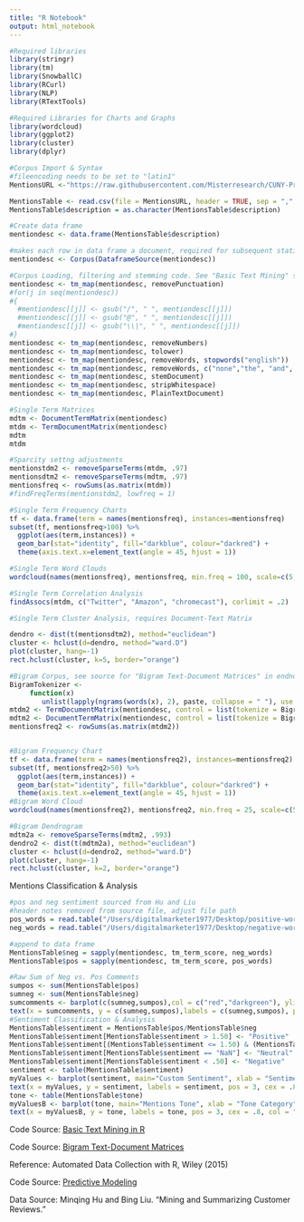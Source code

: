 ```yaml
---
title: "R Notebook"
output: html_notebook
---
```


```r
#Required libraries
library(stringr)
library(tm)
library(SnowballC)
library(RCurl)
library(NLP)
library(RTextTools)

#Required Libraries for Charts and Graphs
library(wordcloud)
library(ggplot2)
library(cluster)
library(dplyr)
```

```r
#Corpus Import & Syntax
#fileencoding needs to be set to "latin1"
MentionsURL <-"https://raw.githubusercontent.com/Misterresearch/CUNY-Projects/master/App%20Mentions.csv"

MentionsTable <- read.csv(file = MentionsURL, header = TRUE, sep = ",", strip.white = TRUE, na.strings = "", fill = TRUE, fileEncoding = "latin1")
MentionsTable$description = as.character(MentionsTable$description)

#Create data frame
mentiondesc <- data.frame(MentionsTable$description)

#makes each row in data frame a document, required for subsequent statistical analysis.
mentiondesc <- Corpus(DataframeSource(mentiondesc))

#Corpus Loading, filtering and stemming code. See "Basic Text Mining" source in end notes.
mentiondesc <- tm_map(mentiondesc, removePunctuation)
#for(j in seq(mentiondesc))   
#{   
  #mentiondesc[[j]] <- gsub("/", " ", mentiondesc[[j]])   
  #mentiondesc[[j]] <- gsub("@", " ", mentiondesc[[j]])   
  #mentiondesc[[j]] <- gsub("\\|", " ", mentiondesc[[j]])   
#} 
mentiondesc <- tm_map(mentiondesc, removeNumbers)
mentiondesc <- tm_map(mentiondesc, tolower)
mentiondesc <- tm_map(mentiondesc, removeWords, stopwords("english"))
mentiondesc <- tm_map(mentiondesc, removeWords, c("none","the", "and", "or" , "http\\w*"))
mentiondesc <- tm_map(mentiondesc, stemDocument)
mentiondesc <- tm_map(mentiondesc, stripWhitespace)
mentiondesc <- tm_map(mentiondesc, PlainTextDocument)

#Single Term Matrices
mdtm <- DocumentTermMatrix(mentiondesc)
mtdm <- TermDocumentMatrix(mentiondesc)
mdtm
mtdm

#Sparcity settng adjustments
mentionstdm2 <- removeSparseTerms(mtdm, .97)
mentionsdtm2 <- removeSparseTerms(mdtm, .97)
mentionsfreq <- rowSums(as.matrix(mtdm))
#findFreqTerms(mentionstdm2, lowfreq = 1)
```


```r
#Single Term Frequency Charts
tf <- data.frame(term = names(mentionsfreq), instances=mentionsfreq)
subset(tf, mentionsfreq>100) %>%
  ggplot(aes(term,instances)) +
  geom_bar(stat="identity", fill="darkblue", colour="darkred") +
  theme(axis.text.x=element_text(angle = 45, hjust = 1))

#Single Term Word Clouds
wordcloud(names(mentionsfreq), mentionsfreq, min.freq = 100, scale=c(5, .1), colors=brewer.pal(6, "Dark2"))

#Single Term Correlation Analysis
findAssocs(mtdm, c("Twitter", "Amazon", "chromecast"), corlimit = .2)

#Single Term Cluster Analysis, requires Document-Text Matrix

dendro <- dist(t(mentionsdtm2), method="euclidean")
cluster <- hclust(d=dendro, method="ward.D")
plot(cluster, hang=-1)
rect.hclust(cluster, k=5, border="orange")

#Bigram Corpus, see source for "Bigram Text-Document Matrices" in endnotes
BigramTokenizer <-
     function(x)
        unlist(lapply(ngrams(words(x), 2), paste, collapse = " "), use.names = FALSE)
mtdm2 <- TermDocumentMatrix(mentiondesc, control = list(tokenize = BigramTokenizer))
mdtm2 <- DocumentTermMatrix(mentiondesc, control = list(tokenize = BigramTokenizer))
mentionsfreq2 <- rowSums(as.matrix(mtdm2))


#Bigram Frequency Chart
tf <- data.frame(term = names(mentionsfreq2), instances=mentionsfreq2)
subset(tf, mentionsfreq2>50) %>%
  ggplot(aes(term,instances)) +
  geom_bar(stat="identity", fill="darkblue", colour="darkred") +
  theme(axis.text.x=element_text(angle = 45, hjust = 1))
#Bigram Word Cloud
wordcloud(names(mentionsfreq2), mentionsfreq2, min.freq = 25, scale=c(5, .1), colors=brewer.pal(6, "Dark2"))

#Bigram Dendrogram
mdtm2a <- removeSparseTerms(mdtm2, .993)
dendro2 <- dist(t(mdtm2a), method="euclidean")
cluster <- hclust(d=dendro2, method="ward.D")
plot(cluster, hang=-1)
rect.hclust(cluster, k=2, border="orange")
```


Mentions Classification & Analysis

```r
#pos and neg sentiment sourced from Hu and Liu
#header notes removed from source file, adjust file path
pos_words = read.table("/Users/digitalmarketer1977/Desktop/positive-words.txt", header = F, stringsAsFactors = F)[, 1]
neg_words = read.table("/Users/digitalmarketer1977/Desktop/negative-words.txt", header = F, stringsAsFactors = F)[, 1]

#append to data frame
MentionsTable$neg = sapply(mentiondesc, tm_term_score, neg_words)
MentionsTable$pos = sapply(mentiondesc, tm_term_score, pos_words)

#Raw Sum of Neg vs. Pos Comments
sumpos <- sum(MentionsTable$pos)
sumneg <- sum(MentionsTable$neg)
sumcomments <- barplot(c(sumneg,sumpos),col = c("red","darkgreen"), ylim = c(0,3500))
text(x = sumcomments, y = c(sumneg,sumpos),labels = c(sumneg,sumpos), pos = 3 , cex = .8, col = "black")
#Sentiment Classification & Analysis
MentionsTable$sentiment = MentionsTable$pos/MentionsTable$neg
MentionsTable$sentiment[MentionsTable$sentiment > 1.50] <- "Positive"
MentionsTable$sentiment[(MentionsTable$sentiment <= 1.50) & (MentionsTable$sentiment >= .50)] <- "Neutral"
MentionsTable$sentiment[MentionsTable$sentiment == "NaN"] <- "Neutral"
MentionsTable$sentiment[MentionsTable$sentiment < .50] <- "Negative"
sentiment <- table(MentionsTable$sentiment)
myValues <- barplot(sentiment, main="Custom Sentiment", xlab = "Sentiment Category", col=c("red","darkblue", "darkgreen"), border = "black", ylim = c(0,4000))
text(x = myValues, y = sentiment, labels = sentiment, pos = 3, cex = .8, col = "black")
tone <- table(MentionsTable$tone)
myValuesB <- barplot(tone, main="Mentions Tone", xlab = "Tone Category", col=c("red","darkblue","darkgreen"), border = "black", ylim = c(0,4000))
text(x = myValuesB, y = tone, labels = tone, pos = 3, cex = .8, col = "black")
```


Code Source: <a href=https://rstudio-pubs-static.s3.amazonaws.com/31867_8236987cf0a8444e962ccd2aec46d9c3.html>Basic Text Mining in R</a>

Code Source: <a href=http://tm.r-forge.r-project.org/faq.html#Bigrams>Bigram Text-Document Matrices</a>

Reference: Automated Data Collection with R, Wiley (2015)

Code Source: <a href=https://rstudio-pubs-static.s3.amazonaws.com/132792_864e3813b0ec47cb95c7e1e2e2ad83e7.html>Predictive Modeling</a>

Data Source: Minqing Hu and Bing Liu. "Mining and Summarizing Customer Reviews." 